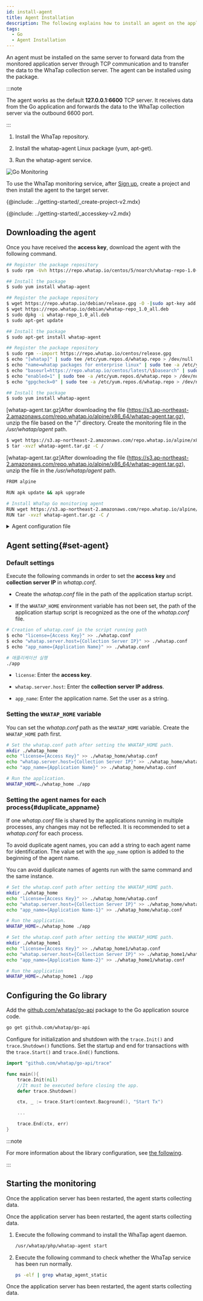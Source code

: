 ```yaml
---
id: install-agent
title: Agent Installation
description: The following explains how to install an agent on the application server in the Go environment.
tags:
  - Go
  - Agent Installation
---
```


An agent must be installed on the same server to forward data from the monitored application server through TCP communication and to transfer the data to the WhaTap collection server. The agent can be installed using the package.

:::note

The agent works as the default **127.0.0.1:6600** TCP server. It receives data from the Go application and forwards the data to the WhaTap collection server via the outbound 6600 port.

:::

1.  Install the WhaTap repository.

2.  Install the whatap-agent Linux package (yum, apt-get).

3.  Run the whatap-agent service.

![Go Monitoring](/img/golang_system.png)

To use the WhaTap monitoring service, after [Sign up](https://www.whatap.io/ko/signup/), create a project and then install the agent to the target server.

{@include: ../getting-started/_create-project-v2.mdx}   

{@include: ../getting-started/_accesskey-v2.mdx} 

## Downloading the agent

Once you have received the **access key**, download the agent with the following command.

<Tabs groupId="golang">
<TabItem value="redhat-centos" label="Red Hat/CentOS">

```bash title='SH'
## Register the package repository
$ sudo rpm -Uvh https://repo.whatap.io/centos/5/noarch/whatap-repo-1.0-1.noarch.rpm

## Install the package
$ sudo yum install whatap-agent
```

</TabItem>
<TabItem value="debian-ubuntu" label="Debian/Ubuntu">

```bash title='SH'
## Register the package repository
$ wget https://repo.whatap.io/debian/release.gpg -O -|sudo apt-key add -
$ wget https://repo.whatap.io/debian/whatap-repo_1.0_all.deb
$ sudo dpkg -i whatap-repo_1.0_all.deb
$ sudo apt-get update

## Install the package
$ sudo apt-get install whatap-agent
```

</TabItem>
<TabItem value="amazonlinux" label="Amazon Linux">

```bash title='SH'
## Register the package repository
$ sudo rpm --import https://repo.whatap.io/centos/release.gpg
$ echo "[whatap]" | sudo tee /etc/yum.repos.d/whatap.repo > /dev/null
$ echo "name=whatap packages for enterprise linux" | sudo tee -a /etc/yum.repos.d/whatap.repo > /dev/null
$ echo "baseurl=https://repo.whatap.io/centos/latest/\$basearch" | sudo tee -a /etc/yum.repos.d/whatap.repo > /dev/null
$ echo "enabled=1" | sudo tee -a /etc/yum.repos.d/whatap.repo > /dev/null
$ echo "gpgcheck=0" | sudo tee -a /etc/yum.repos.d/whatap.repo > /dev/null

## Install the package
$ sudo yum install whatap-agent
```

</TabItem>
<TabItem value="alpinelinux" label="Alpine Linux">

[whatap-agent.tar.gz]After downloading the file (https://s3.ap-northeast-2.amazonaws.com/repo.whatap.io/alpine/x86_64/whatap-agent.tar.gz), unzip the file based on the "/" directory. Create the monitoring file in the _/usr/whatap/agent_ path.

```bash title='SH'
$ wget https://s3.ap-northeast-2.amazonaws.com/repo.whatap.io/alpine/x86_64/whatap-agent.tar.gz
$ tar -xvzf whatap-agent.tar.gz -C /
```

</TabItem>
<TabItem value="al-docker" label="Alpine Linux Docker">

[whatap-agent.tar.gz]After downloading the file (https://s3.ap-northeast-2.amazonaws.com/repo.whatap.io/alpine/x86_64/whatap-agent.tar.gz), unzip the file in the _/usr/whatap/agent_ path.

```bash title='SH'
FROM alpine

RUN apk update && apk upgrade

# Install WhaTap Go monitoring agent
RUN wget https://s3.ap-northeast-2.amazonaws.com/repo.whatap.io/alpine/x86_64/whatap-agent.tar.gz
RUN tar -xvzf whatap-agent.tar.gz -C /
```

</TabItem>
</Tabs>

<details>
<summary>Agent configuration file</summary>

It consists of a tracer to collect the monitoring data, an agent to transmit the collected data to the server, and an installation script file to dynamically apply the tracer and agent to the server.

-   _whatap-agent_: This program transmits the data passed from the agent and tracer to UDP, to the collection server.

-   _/etc/init.d/whatap-agent_: Service script file.

-   _whatap_agent_: Service execution file.

-   _whatap.conf_: Enter the configuration data, collection server IP, and access key in this file.

-   _whatap-boot-`yyyymmdd`.log_: Agent log file. (path: _/usr/whata/agent/log_)

</details>

## Agent setting{#set-agent}

### Default settings

Execute the following commands in order to set the **access key** and **collection server IP** in _whatap.conf_.

-   Create the _whatap.conf_ file in the path of the application startup script. 

-   If the `WHATAP_HOME` environment variable has not been set, the path of the application startup script is recognized as the one of the _whatap.conf_ file.

```bash title='SH'
# Creation of whatap.conf in the script running path
$ echo "license={Access Key}" >> ./whatap.conf
$ echo "whatap.server.host={Collection Server IP}" >> ./whatap.conf
$ echo "app_name={Application Name}" >> ./whatap.conf

# 애플리케이션 실행
./app
```

-   `license`: Enter the **access key**.

-   `whatap.server.host`: Enter the **collection server IP address**.

-   `app_name`: Enter the application name. Set the user as a string.

### Setting the `WHATAP_HOME` variable

You can set the _whatap.conf_ path as the `WHATAP_HOME` variable. Create the `WHATAP_HOME` path first.

```bash
# Set the whatap.conf path after setting the WHATAP_HOME path.
mkdir ./whatap_home
echo "license={Access Key}" >> ./whatap_home/whatap.conf
echo "whatap.server.host={Collection Server IP}" >> ./whatap_home/whatap.conf
echo "app_name={Application Name}" >> ./whatap_home/whatap.conf

# Run the application.
WHATAP_HOME=./whatap_home ./app
```

### Setting the agent names for each process{#duplicate_appname}

If one _whatap.conf_ file is shared by the applications running in multiple processes, any changes may not be reflected. It is recommended to set a _whatap.conf_ for each process.

To avoid duplicate agent names, you can add a string to each agent name for identification. The value set with the `app_name` option is added to the beginning of the agent name.

You can avoid duplicate names of agents run with the same command and the same instance. 

```bash
# Set the whatap.conf path after setting the WHATAP_HOME path.
mkdir ./whatap_home
echo "license={Access Key}" >> ./whatap_home/whatap.conf
echo "whatap.server.host={Collection Server IP}" >> ./whatap_home/whatap.conf
echo "app_name={Application Name-1}" >> ./whatap_home/whatap.conf

# Run the application.
WHATAP_HOME=./whatap_home ./app 

# Set the whatap.conf path after setting the WHATAP_HOME path.
mkdir ./whatap_home1
echo "license={Access Key}" >> ./whatap_home1/whatap.conf
echo "whatap.server.host={Collection Server IP}" >> ./whatap_home1/whatap.conf
echo "app_name={Application Name-2}" >> ./whatap_home1/whatap.conf

# Run the application
WHATAP_HOME=./whatap_home1 ./app

```

## Configuring the Go library

Add the [github.com/whatap/go-api](https://github.com/whatap/go-api) package to the Go application source code.

```bash
go get github.com/whatap/go-api
```

Configure for initialization and shutdown with the `trace.Init()` and `trace.Shutdown()` functions. Set the startup and end for transactions with the `trace.Start()` and `trace.End()` functions.

```go title='Go'
import "github.com/whatap/go-api/trace"

func main(){
    trace.Init(nil)
    //It must be executed before closing the app.    
    defer trace.Shutdown()    

    ctx, _ := trace.Start(context.Bacground(), "Start Tx")

    ...

    trace.End(ctx, err)
}
```

:::note

For more information about the library configuration, see [the following](api-guide).

:::

## Starting the monitoring

<Tabs groupId="golang">
<TabItem value="redhat-centos" label="Red Hat/CentOS">

Once the application server has been restarted, the agent starts collecting data.

</TabItem>
<TabItem value="debian-ubuntu" label="Debian/Ubuntu">

Once the application server has been restarted, the agent starts collecting data.

</TabItem>
<TabItem value="amazonlinux" label="Amazon Linux">

1.  Execute the following command to install the WhaTap agent daemon.

    ```bash
    /usr/whatap/php/whatap-agent start
    ```

2.  Execute the following command to check whether the WhaTap service has been run normally.

    ```bash
    ps -elf | grep whatap_agent_static
    ```

Once the application server has been restarted, the agent starts collecting data.

</TabItem>
</Tabs>
